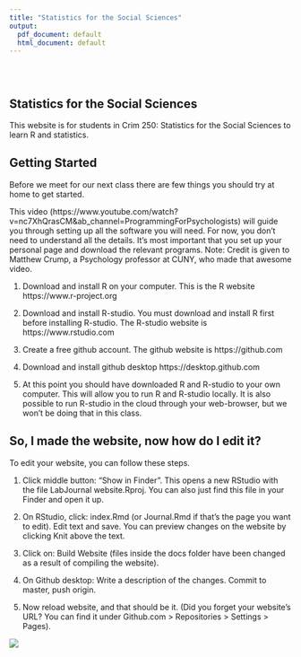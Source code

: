 ```yaml
---
title: "Statistics for the Social Sciences"
output:
  pdf_document: default
  html_document: default
---
```


<style type="text/css">
.title {
  display: none;
}

#getting-started img {
  margin-right: 10px;
}

</style>

<div class="row" style="padding-top: 30px;">
<div class="col-sm-6">

# **Statistics for the Social Sciences**

This website is for students in Crim 250: Statistics for the Social Sciences to learn R and statistics.

## Getting Started
Before we meet for our next class there are few things you should try at home to get started.

This video (https://www.youtube.com/watch?v=nc7XhQrasCM&ab_channel=ProgrammingForPsychologists) will guide you through setting up all the software you will need. For now, you don't need to understand all the details. It's most important that you set up your personal page and download the relevant programs. Note: Credit is given to Matthew Crump, a Psychology professor at CUNY, who made that awesome video.

1. Download and install R on your computer. This is the R website https://www.r-project.org

2. Download and install R-studio. You must download and install R first before installing R-studio. The R-studio website is https://www.rstudio.com

3. Create a free github account. The github website is https://github.com

4. Download and install github desktop https://desktop.github.com

5. At this point you should have downloaded R and R-studio to your own computer. This will allow you to run R and R-studio locally. It is also possible to run R-studio in the cloud through your web-browser, but we won't be doing that in this class.

## So, I made the website, now how do I edit it?

To edit your website, you can follow these steps.

1. Click middle button: "Show in Finder". This opens a new RStudio with the file LabJournal website.Rproj. You can also just find this file in your Finder and open it up.

2. On RStudio, click: index.Rmd (or Journal.Rmd if that's the page you want to edit). Edit text and save. You can preview changes on the website by clicking Knit above the text.

3. Click on: Build Website (files inside the docs folder have been changed as a result of compiling the website).

4. On Github desktop: Write a description of the changes. Commit to master, push origin.

5. Now reload website, and that should be it. (Did you forget your website's URL? You can find it under Github.com > Repositories > Settings > Pages).




</div>
<div class="col-sm-6">

<a href = "https://mariacuellar.github.io">
![](images/stats.jpg)
</a>
</div>
